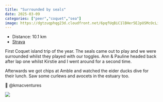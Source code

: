 ---
title: "Surrounded by seals"
date: 2025-03-09
categories: ["peer","coquet","sea"]
image: https://dgtzuqphqg23d.cloudfront.net/6pqfUqBiC1lBHer5EJpUSMcOcLiOZsslEqW77RvOVx4-768x576.jpg
---

- Distance: 10.1 km
- [Strava](https://www.strava.com/activities/13832930666)

First Coquet island trip of the year. The seals came out to play and we were surrounded whilst they played with our toggles. Ann & Pauline headed back after lap one whilst Kirstie and I went around for a second time.

Afterwards we got chips at Amble and watched the eider ducks dive for their lunch. Saw some curlews and avocets in the estuary too.
📸 @kmacventures

![](https://dgtzuqphqg23d.cloudfront.net/6pqfUqBiC1lBHer5EJpUSMcOcLiOZsslEqW77RvOVx4-768x576.jpg)



